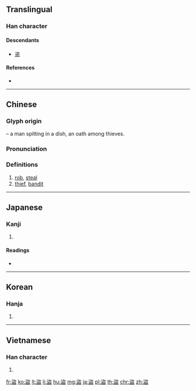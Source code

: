 {{character info/new}}
{{also|盗}}
==Translingual==

===Han character===
{{Han char|rn=108|rad=皿|as=07|sn=12|four=37107|canj=EOBT|ids=⿱㳄皿}}

====Descendants====
* [[盗]]

====References====
* {{Han ref|kx=0794.210|dkj=23006|hdz=42564.130|uh=76DC|ud=30428|bh=B573|bd=46451}}

----

==Chinese==
{{zh-forms|s=盗}}

===Glyph origin===
{{Han etym}}
{{Han compound|㳄|t1=spitting man|皿|t2=dish|ls=ic}} – a man spitting in a dish, an oath among thieves.

===Pronunciation===
{{zh-pron
|m=dào
|c=dou6
|mc=y
|oc=y
|ma=
|cat=v,n
}}

===Definitions===
{{zh-hanzi}}

# [[rob]], [[steal]]
# [[thief]], [[bandit]]

----

==Japanese==

===Kanji===
{{ja-kanji|grade=|rs=皿07}}

# {{defn|lang=ja|sort=皿07}}

====Readings====
* {{ja-readings|on=[[とう]] (tō)|kun=[[ぬすむ]] (nusumu)}}

----

==Korean==

===Hanja===
{{ko-hanja|hangeul=도|eumhun=|rv=do|mr=to|y=to}}

# {{defn|lang=ko|sort=皿07}}

----

==Vietnamese==

===Han character===
{{vi-hantu|đạo|rs=皿07}}

# {{defn|lang=vi|sort=皿07}}

[[fr:盜]]
[[ko:盜]]
[[lt:盜]]
[[li:盜]]
[[hu:盜]]
[[mg:盜]]
[[ja:盜]]
[[pl:盜]]
[[th:盜]]
[[chr:盜]]
[[zh:盜]]